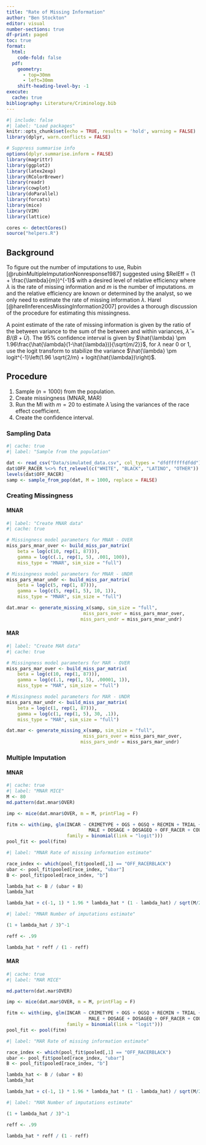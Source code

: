 ```yaml
---
title: "Rate of Missing Information"
author: "Ben Stockton"
editor: visual
number-sections: true 
df-print: paged
toc: true
format: 
  html: 
    code-fold: false
  pdf:
    geometry: 
      - top=30mm
      - left=30mm
    shift-heading-level-by: -1
execute: 
  cache: true
bibliography: Literature/Criminology.bib
---
```


```r
#| include: false
#| label: "Load packages"
knitr::opts_chunk$set(echo = TRUE, results = 'hold', warning = FALSE)
library(dplyr, warn.conflicts = FALSE)

# Suppress summarise info
options(dplyr.summarise.inform = FALSE)
library(magrittr)
library(ggplot2)
library(latex2exp)
library(RColorBrewer)
library(readr)
library(cowplot)
library(doParallel)
library(forcats)
library(mice)
library(VIM)
library(lattice)

cores <- detectCores()
source("helpers.R")
```

## Background

To figure out the number of imputations to use, Rubin [@rubinMultipleImputationNonresponse1987] suggested using $RelEff = (1 + \frac{\lambda}{m})^{-1}$ with a desired level of relative efficiency where $\lambda$ is the rate of missing information and $m$ is the number of imputations. $m$ and the relative efficiency are known or determined by the analyst, so we only need to estimate the rate of missing information $\lambda$. Harel [@harelInferencesMissingInformation2007] provides a thorough discussion of the procedure for estimating this missingness.

A point estimate of the rate of missing information is given by the ratio of the between variance to the sum of the between and within variances, $\hat{\lambda} = B / (B + \bar{U})$. The 95% confidence interval is given by $\hat{\lambda} \pm 1.96\frac{\hat{\lambda}(1-\hat{\lambda})}{\sqrt{m/2}}$, for $\lambda$ near 0 or 1, use the logit transform to stabilize the variance $\hat{\lambda} \pm logit^{-1}\left(1.96 \sqrt{2/m} + logit(\hat{\lambda})\right)$.

## Procedure

1.  Sample ($n = 1000$) from the population.
2.  Create missingness (MNAR, MAR)
3.  Run the MI with $m = 20$ to estimate $\hat{\lambda}$ using the variances of the race effect coefficient.
4.  Create the confidence interval.

### Sampling Data

```r
#| cache: true
#| label: "Sample from the population"

dat <- read_csv("Data/simulated_data.csv", col_types = "dfdffffffdfdd")
dat$OFF_RACER %<>% fct_relevel(c("WHITE", "BLACK", "LATINO", "OTHER"))
levels(dat$OFF_RACER)
samp <- sample_from_pop(dat, M = 1000, replace = FALSE)
```

### Creating Missingness

#### MNAR

```r
#| label: "Create MNAR data"
#| cache: true

# Missingness model parameters for MNAR - OVER
miss_pars_mnar_over <- build_miss_par_matrix(
    beta = log(c(10, rep(1, 87))),
    gamma = log(c(.1, rep(1, 5), .001, 100)),
    miss_type = "MNAR", sim_size = "full")

# Missingness model parameters for MNAR - UNDR
miss_pars_mnar_undr <- build_miss_par_matrix(
    beta = log(c(5, rep(1, 87))),
    gamma = log(c(5, rep(1, 5), 10, 1)),
    miss_type = "MNAR", sim_size = "full")

dat.mnar <- generate_missing_x(samp, sim_size = "full",
                            miss_pars_over = miss_pars_mnar_over,
                           miss_pars_undr = miss_pars_mnar_undr)
```

#### MAR

```r
#| label: "Create MAR data"
#| cache: true

# Missingness model parameters for MAR - OVER
miss_pars_mar_over <- build_miss_par_matrix(
    beta = log(c(10, rep(1, 87))),
    gamma = log(c(.1, rep(1, 5), .00001, 1)),
    miss_type = "MAR", sim_size = "full")

# Missingness model parameters for MAR - UNDR
miss_pars_mar_undr <- build_miss_par_matrix(
    beta = log(c(1, rep(1, 87))),
    gamma = log(c(1, rep(1, 5), 30, .1)),
    miss_type = "MAR", sim_size = "full")

dat.mar <- generate_missing_x(samp, sim_size = "full",
                            miss_pars_over = miss_pars_mar_over,
                           miss_pars_undr = miss_pars_mar_undr)
```

### Multiple Imputation

#### MNAR

```r
#| cache: true
#| label: "MNAR MICE"
M <- 80
md.pattern(dat.mnar$OVER)

imp <- mice(dat.mnar$OVER, m = M, printFlag = F)

fitm <- with(imp, glm(INCAR ~ CRIMETYPE + OGS + OGSQ + RECMIN + TRIAL + PRS + 
                              MALE + DOSAGE + DOSAGEQ + OFF_RACER + COUNTY + YEAR,
                      family = binomial(link = "logit")))
pool_fit <- pool(fitm)
```

```r
#| label: "MNAR Rate of missing information estimate"

race_index <- which(pool_fit$pooled[,1] == "OFF_RACERBLACK")
ubar <- pool_fit$pooled[race_index, "ubar"]
B <- pool_fit$pooled[race_index, "b"]

lambda_hat <- B / (ubar + B)
lambda_hat

lambda_hat + c(-1, 1) * 1.96 * lambda_hat * (1 - lambda_hat) / sqrt(M/2)
```

```r
#| label: "MNAR Number of imputations estimate"

(1 + lambda_hat / 3)^-1

reff <- .99

lambda_hat * reff / (1 - reff)
```

#### MAR

```r
#| cache: true
#| label: "MAR MICE"

md.pattern(dat.mar$OVER)

imp <- mice(dat.mar$OVER, m = M, printFlag = F)

fitm <- with(imp, glm(INCAR ~ CRIMETYPE + OGS + OGSQ + RECMIN + TRIAL + PRS + 
                              MALE + DOSAGE + DOSAGEQ + OFF_RACER + COUNTY + YEAR,
                      family = binomial(link = "logit")))
pool_fit <- pool(fitm)
```

```r
#| label: "MAR Rate of missing information estimate"

race_index <- which(pool_fit$pooled[,1] == "OFF_RACERBLACK")
ubar <- pool_fit$pooled[race_index, "ubar"]
B <- pool_fit$pooled[race_index, "b"]

lambda_hat <- B / (ubar + B)
lambda_hat

lambda_hat + c(-1, 1) * 1.96 * lambda_hat * (1 - lambda_hat) / sqrt(M/2)
```

```r
#| label: "MAR Number of imputations estimate"

(1 + lambda_hat / 3)^-1

reff <- .99

lambda_hat * reff / (1 - reff)
```

